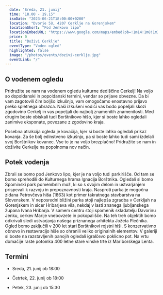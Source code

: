 ```yaml
---
  date: "Sreda, 21. junij"
  time: "18.00 - 19.15"
  isoDate: "2023-06-21T18:00:00+0200"
  location: "Dvorje 58, 4207 Cerklje na Gorenjskem"
  locationShort: "Pod Jenkovo lipo"
  locationEmbedURL: "https://www.google.com/maps/embed?pb=!1m14!1m8!1m3!1d11034.10600759325!2d14.490167!3d46.2596401!3m2!1i1024!2i768!4f13.1!3m3!1m2!1s0x477ab4308b1d4d8f%3A0xf5e0c879e41fdec7!2sPod%20Jenkovo%20lipo!5e0!3m2!1sen!2ssi!4v1686095422710!5m2!1sen!2ssi"
  price: 0
  title: "Doživi Cerklje"
  eventType: "Voden ogled"
  highlighted: false
  image: "/photos/events/dozivi-cerklje.jpg"
  eventLink: "/"
---
```


## O vodenem ogledu

Pridružite se nam na vodenem ogledu kulturne dediščine Cerkelj! Na voljo so dopoldanski in popoldanski termini, vendar so prijave obvezne. Da bi vam zagotovili čim boljšo izkušnjo, vam omogočamo enostavno prijavo preko spletnega obrazca. Naši izkušeni vodiči vas bodo popeljali skozi zgodovino Cerkelj in vas popeljali do najbolj znamenitih znamenitosti. Med drugim boste obiskali tudi Borštnikovo hišo, kjer si boste lahko ogledali zanimive eksponate, povezane z zgodovino kraja.

Posebna atrakcija ogleda je kovačija, kjer si boste lahko ogledali prikaz kovanja. Za še bolj edinstveno izkušnjo, pa si boste lahko tudi sami izdelali svoj Borštnikov kovanec. Vse to je na voljo brezplačno! Pridružite se nam in doživite Cerkelje na popolnoma nov način.

## Potek vodenja

Zbrali se bomo pod Jenkovo lipo, kjer je na voljo tudi parkirišče. Od tam se bomo
sprehodili do Kulturnega hrama Ignacija Borštnika. Ogledali si bomo Spominski park
pomembnih mož, ki so s svojim delom in ustvarjanjem prispevali k razvoju in
prepoznavnosti kraja. Nasproti parka je mogočna zidana Petrovčeva hiša (1863) kot
primer takratnega stavbarstva na Slovenskem. V neposredni bližini parka stoji
najlepša zgradba v Cerkljah na Gorenjskem in sicer Hribarjeva vila, nekdaj v lasti
znanega ljubljanskega župana Ivana Hribarja. V samem centru stoji spomenik
skladatelju Davorinu Jenku, cerkev Marije vnebovzete in pokopališče. Na teh treh
objektih bomo odkrivali sledi ustvarjanja našega priznanega arhitekta Jožeta
Plečnika. Ogled bomo zaključili v 200 let stari Borštnikovi rojstni hiši. S konzervativno
obnovo in restavracijo hiše so ohranili veliko originalnih elementov. V galeriji si boste
na razstavljenih panojih ogledali igralčevo poklicno pot. Na vrtu domačije raste
potomka 400 letne stare vinske trte iz Mariborskega Lenta.

## Termini

- Sreda, 21. junij ob 18:00

- Četrtek, 22. junij ob 18:00

- Petek, 23. junij ob 15:30
